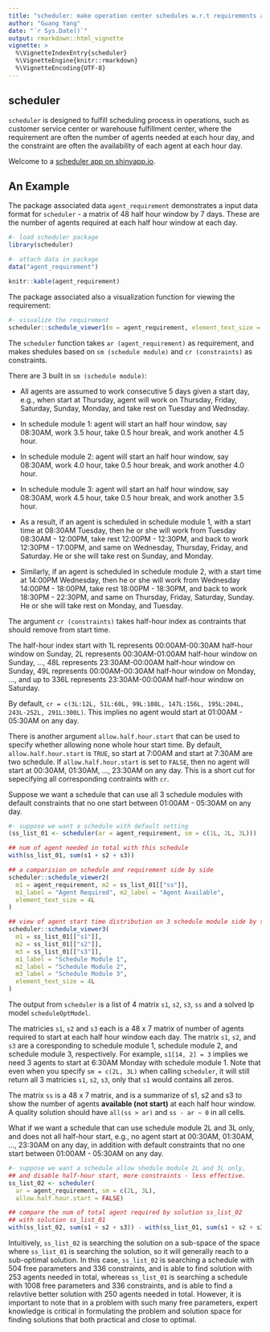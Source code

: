 ```yaml
---
title: "scheduler: make operation center schedules w.r.t requirements and constraints."
author: "Guang Yang"
date: "`r Sys.Date()`"
output: rmarkdown::html_vignette
vignette: >
  %\VignetteIndexEntry{scheduler}
  %\VignetteEngine{knitr::rmarkdown}
  %\VignetteEncoding{UTF-8}
---
```


## scheduler

`scheduler` is designed to fulfill scheduling process in operations, such as customer service center or warehouse fulfillment center, where the requirement are often the number of agents needed at each hour day, and the constraint are often the availability of each agent at each hour day.

Welcome to a [scheduler app on shinyapp.io](https://gyang.shinyapps.io/scheduler/).

## An Example

The package associated data `agent_requirement` demonstrates a input data format for `scheduler` - a matrix of 48 half hour window by 7 days. These are the number of agents required at each half hour window at each day.

```r
#- load scheduler package
library(scheduler)

#- attach data in package
data("agent_requirement")

knitr::kable(agent_requirement)
```

The package associated also a visualization function for viewing the requirement:

```r
#- visualize the requirement
scheduler::schedule_viewer1(m = agent_requirement, element_text_size = 4L)
```

The `scheduler` function takes `ar (agent_requirement)` as requirement, and makes shedules based on `sm (schedule module)` and `cr (constraints)` as constraints. 

There are 3 built in `sm (schedule module)`:

+ All agents are assumed to work consecutive 5 days given a start day, e.g., when start at Thursday, agent will work on Thursday, Friday, Saturday, Sunday, Monday, and take rest on Tuesday and Wednsday.

+ In schedule module 1: agent will start an half hour window, say 08:30AM, work 3.5 hour, take 0.5 hour break, and work another 4.5 hour.

+ In schedule module 2: agent will start an half hour window, say 08:30AM, work 4.0 hour, take 0.5 hour break, and work another 4.0 hour.

+ In schedule module 3: agent will start an half hour window, say 08:30AM, work 4.5 hour, take 0.5 hour break, and work another 3.5 hour.

+ As a result, if an agent is scheduled in schedule module 1, with a start time at 08:30AM Tuesday, then he or she will work from Tuesday 08:30AM - 12:00PM, take rest 12:00PM - 12:30PM, and back to work 12:30PM - 17:00PM, and same on Wednesday, Thursday, Friday, and Saturday. He or she will take rest on Sunday, and Monday.

+ Similarly, if an agent is scheduled in schedule module 2, with a start time at 14:00PM Wednesday, then he or she will work from Wednesday 14:00PM - 18:00PM, take rest 18:00PM - 18:30PM, and back to work 18:30PM - 22:30PM, and same on Thursday, Friday, Saturday, Sunday. He or she will take rest on Monday, and Tuesday.

The argument `cr (constraints)` takes half-hour index as contraints that should remove from start time. 

The half-hour index start with 1L represents 00:00AM-00:30AM half-hour window on Sunday, 2L represents 00:30AM-01:00AM half-hour window on Sunday, ..., 48L represents 23:30AM-00:00AM half-hour window on Sunday, 49L represents 00:00AM-00:30AM half-hour window on Monday, ..., and up to 336L represents 23:30AM-00:00AM half-hour window on Saturday.

By default, `cr = c(3L:12L, 51L:60L, 99L:108L, 147L:156L, 195L:204L, 243L-252L, 291L:300L)`. This implies no agent would start at 01:00AM - 05:30AM on any day.

There is another argument `allow.half.hour.start` that can be used to specify whether allowing none whole hour start time. By default, `allow.half.hour.start` is `TRUE`, so start at 7:00AM and start at 7:30AM are two schedule. If `allow.half.hour.start` is set to `FALSE`, then no agent will start at 00:30AM, 01:30AM, ..., 23:30AM on any day. This is a short cut for sepecifying all corresponding contraints with `cr`.

Suppose we want a schedule that can use all 3 schedule modules with default constraints that no one start between 01:00AM - 05:30AM on any day.

```r
#- suppose we want a schedule with default setting
(ss_list_01 <- scheduler(ar = agent_requirement, sm = c(1L, 2L, 3L)))

## num of agent needed in total with this schedule
with(ss_list_01, sum(s1 + s2 + s3))

## a comparision on schedule and requirement side by side
scheduler::schedule_viewer2(
  m1 = agent_requirement, m2 = ss_list_01[["ss"]], 
  m1_label = "Agent Required", m2_label = "Agent Available",
  element_text_size = 4L
)

## view of agent start time distribution on 3 schedule module side by side
scheduler::schedule_viewer3(
  m1 = ss_list_01[["s1"]], 
  m2 = ss_list_01[["s2"]], 
  m3 = ss_list_01[["s3"]],
  m1_label = "Schedule Module 1",
  m2_label = "Schedule Module 2",
  m3_label = "Schedule Module 3",
  element_text_size = 4L
)
```

The output from `scheduler` is a list of 4 matrix `s1`, `s2`, `s3`, `ss` and a solved lp model `scheduleOptModel`.

The matricies `s1`, `s2` and `s3` each is a 48 x 7 matrix of number of agents required to start at each half hour window each day. The matrix `s1`, `s2`, and `s3` are a coresponding to schedule module 1, schedule module 2, and schedule module 3, respectively. For example, `s1[14, 2] = 3` implies we need 3 agents to start at 6:30AM Monday with schedule module 1. Note that even when you specify `sm = c(2L, 3L)` when calling `scheduler`, it will still return all 3 matricies `s1`, `s2`, `s3`, only that `s1` would contains all zeros.

The matrix `ss` is a 48 x 7 matrix, and is a summarize of s1, s2 and s3 to show the number of agents __available (not start)__ at each half hour window. A quality solution should have `all(ss > ar)` and `ss - ar ~ 0` in all cells.

What if we want a schedule that can use schedule module 2L and 3L only, and does not all half-hour start, e.g., no agent start at 00:30AM, 01:30AM, ..., 23:30AM on any day, in addition with default constraints that no one start between 01:00AM - 05:30AM on any day.

```r
#- suppose we want a schedule allow shedule module 2L and 3L only, 
## and disable half-hour start, more constraints - less effective.
ss_list_02 <- scheduler(
  ar = agent_requirement, sm = c(2L, 3L),
  allow.half.hour.start = FALSE)

## compare the num of total agent required by solution ss_list_02
## with solution ss_list_01
with(ss_list_02, sum(s1 + s2 + s3)) - with(ss_list_01, sum(s1 + s2 + s3))
```

Intuitively, `ss_list_02` is searching the solution on a sub-space of the space where `ss_list_01` is searching the solution, so it will generally reach to a sub-optimal solution. In this case, `ss_list_02` is searching a schedule with 504 free parameters and 336 constraints, and is able to find solution with 253 agents needed in total, whereas `ss_list_01` is searching a schedule with 1008 free parameters and 336 constraints, and is able to find a relavtive better solution with 250 agents needed in total. However, it is important to note that in a problem with such many free parameters, expert knowledge is critical in formulating the problem and solution space for finding solutions that both practical and close to optimal.

